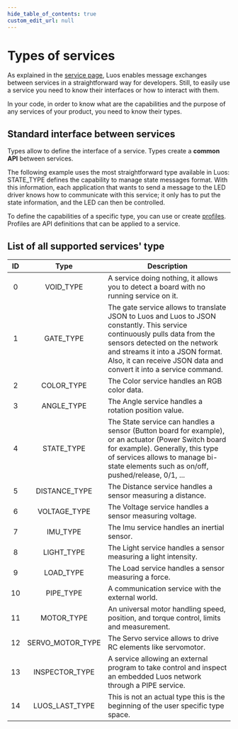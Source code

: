 ```yaml
---
hide_table_of_contents: true
custom_edit_url: null
---
```


# Types of services

As explained in the [service page](./service-api#messages), Luos enables message exchanges between services in a straightforward way for developers. Still, to easily use a service you need to know their interfaces or how to interact with them.

In your code, in order to know what are the capabilities and the purpose of any services of your product, you need to know their types.

## Standard interface between services

Types allow to define the interface of a service. Types create a **common API** between services.

The following example uses the most straightforward type available in Luos: STATE_TYPE defines the capability to manage state messages format. With this information, each application that wants to send a message to the LED driver knows how to communicate with this service; it only has to put the state information, and the LED can then be controlled.

To define the capabilities of a specific type, you can use or create [profiles](./profile). Profiles are API definitions that can be applied to a service.

## List of all supported services' type

| ID  |       Type       | Description                                                                                                                                                                                                                                                           |
| :-: | :--------------: | --------------------------------------------------------------------------------------------------------------------------------------------------------------------------------------------------------------------------------------------------------------------- |
|  0  |    VOID_TYPE     | A service doing nothing, it allows you to detect a board with no running service on it.                                                                                                                                                                               |
|  1  |    GATE_TYPE     | The gate service allows to translate JSON to Luos and Luos to JSON constantly. This service continuously pulls data from the sensors detected on the network and streams it into a JSON format. Also, it can receive JSON data and convert it into a service command. |
|  2  |    COLOR_TYPE    | The Color service handles an RGB color data.                                                                                                                                                                                                                          |
|  3  |    ANGLE_TYPE    | The Angle service handles a rotation position value.                                                                                                                                                                                                                  |
|  4  |    STATE_TYPE    | The State service can handles a sensor (Button board for example), or an actuator (Power Switch board for example). Generally, this type of services allows to manage bi-state elements such as on/off, pushed/release, 0/1, ...                                      |
|  5  |  DISTANCE_TYPE   | The Distance service handles a sensor measuring a distance.                                                                                                                                                                                                           |
|  6  |   VOLTAGE_TYPE   | The Voltage service handles a sensor measuring voltage.                                                                                                                                                                                                               |
|  7  |     IMU_TYPE     | The Imu service handles an inertial sensor.                                                                                                                                                                                                                           |
|  8  |    LIGHT_TYPE    | The Light service handles a sensor measuring a light intensity.                                                                                                                                                                                                       |
|  9  |    LOAD_TYPE     | The Load service handles a sensor measuring a force.                                                                                                                                                                                                                  |
| 10  |    PIPE_TYPE     | A communication service with the external world.                                                                                                                                                                                                                      |
| 11  |    MOTOR_TYPE    | An universal motor handling speed, position, and torque control, limits and measurement.                                                                                                                                                                              |
| 12  | SERVO_MOTOR_TYPE | The Servo service allows to drive RC elements like servomotor.                                                                                                                                                                                                        |
| 13  |  INSPECTOR_TYPE  | A service allowing an external program to take control and inspect an embedded Luos network through a PIPE service.                                                                                                                                                    |
| 14  |  LUOS_LAST_TYPE  | This is not an actual type this is the beginning of the user specific type space.                                                                                                                                                                                     |

